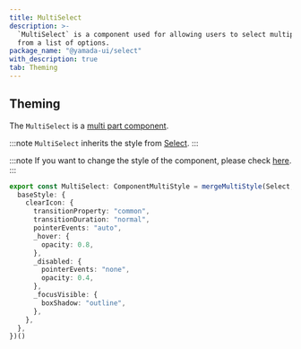 ```yaml
---
title: MultiSelect
description: >-
  `MultiSelect` is a component used for allowing users to select multiple values
  from a list of options.
package_name: "@yamada-ui/select"
with_description: true
tab: Theming
---
```


## Theming

The `MultiSelect` is a [multi part component](/styled-system/theming/component-style#multi-part-component).

:::note
`MultiSelect` inherits the style from [Select](/components/forms/select).
:::

:::note
If you want to change the style of the component, please check [here](/styled-system/theming/customize-theme#changing-the-style-of-components).
:::

```ts
export const MultiSelect: ComponentMultiStyle = mergeMultiStyle(Select, {
  baseStyle: {
    clearIcon: {
      transitionProperty: "common",
      transitionDuration: "normal",
      pointerEvents: "auto",
      _hover: {
        opacity: 0.8,
      },
      _disabled: {
        pointerEvents: "none",
        opacity: 0.4,
      },
      _focusVisible: {
        boxShadow: "outline",
      },
    },
  },
})()
```
